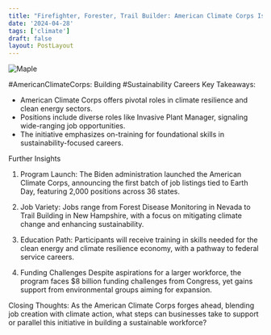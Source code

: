 ```yaml
---
title: "Firefighter, Forester, Trail Builder: American Climate Corps Is Hiring . "
date: '2024-04-28'
tags: ['climate']
draft: false
layout: PostLayout
---
```


<div className="flex justify-center">
  <div className="my-1 w-full px-2 xl:my-1 xl:w-1/2 xl:px-2">
    <img src="https://willpolesa.pythonanywhere.com/static/podcast_thumbnails/thumbnail_recJVVIDdohUZH0z8.jpg" alt="Maple" className="mx-auto h-58 w-auto" />
  </div>
</div>

#AmericanClimateCorps: Building #Sustainability Careers
Key Takeaways:
- American Climate Corps offers pivotal roles in climate resilience and clean energy sectors.
- Positions include diverse roles like Invasive Plant Manager, signaling wide-ranging job opportunities.
- The initiative emphasizes on-training for foundational skills in sustainability-focused careers.

Further Insights
1. Program Launch:
The Biden administration launched the American Climate Corps, announcing the first batch of job listings tied to Earth Day, featuring 2,000 positions across 36 states.

2. Job Variety:
Jobs range from Forest Disease Monitoring in Nevada to Trail Building in New Hampshire, with a focus on mitigating climate change and enhancing sustainability.

3. Education Path:
Participants will receive training in skills needed for the clean energy and climate resilience economy, with a pathway to federal service careers.

4. Funding Challenges
Despite aspirations for a larger workforce, the program faces $8 billion funding challenges from Congress, yet gains support from environmental groups aiming for expansion.

Closing Thoughts:
As the American Climate Corps forges ahead, blending job creation with climate action, what steps can businesses take to support or parallel this initiative in building a sustainable workforce?
